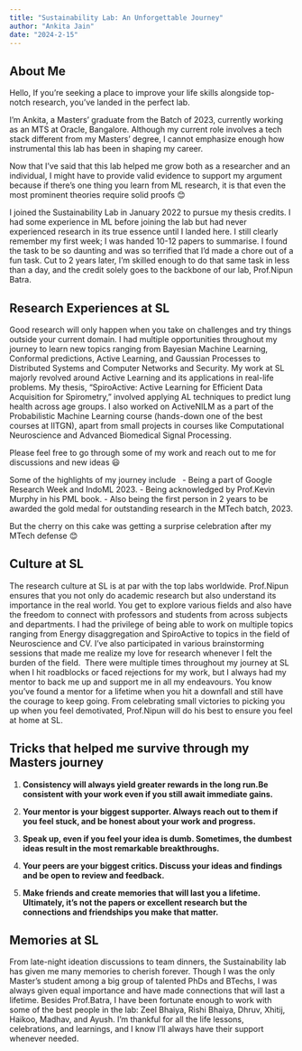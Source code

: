 ```yaml
---
title: "Sustainability Lab: An Unforgettable Journey"
author: "Ankita Jain"
date: "2024-2-15"
---
```


## About Me

Hello, If you're seeking a place to improve your life skills alongside top-notch research, you've landed in the perfect lab. 

I'm Ankita, a Masters' graduate from the Batch of 2023, currently working as an MTS at Oracle, Bangalore. Although my current role involves a tech stack different from my Masters' degree, I cannot emphasize enough how instrumental this lab has been in shaping my career.

Now that I've said that this lab helped me grow both as a researcher and an individual, I might have to provide valid evidence to support my argument because if there's one thing you learn from ML research, it is that even the most prominent theories require solid proofs 😊

I joined the Sustainability Lab in January 2022 to pursue my thesis credits. I had some experience in ML before joining the lab but had never experienced research in its true essence until I landed here. I still clearly remember my first week; I was handed 10-12 papers to summarise. I found the task to be so daunting and was so terrified that I'd made a chore out of a fun task. Cut to 2 years later, I'm skilled enough to do that same task in less than a day, and the credit solely goes to the backbone of our lab, Prof.Nipun Batra. 

## Research Experiences at SL

Good research will only happen when you take on challenges and try things outside your current domain. I had multiple opportunities throughout my journey to learn new topics ranging from Bayesian Machine Learning, Conformal predictions, Active Learning, and Gaussian Processes to Distributed Systems and Computer Networks and Security. My work at SL majorly revolved around Active Learning and its applications in real-life problems. My thesis, "SpiroActive: Active Learning for Efficient Data Acquisition for Spirometry," involved applying AL techniques to predict lung health across age groups. I also worked on ActiveNILM as a part of the Probabilistic Machine Learning course (hands-down one of the best courses at IITGN), apart from small projects in courses like Computational Neuroscience and Advanced Biomedical Signal Processing.

Please feel free to go through some of my work and reach out to me for discussions and new ideas 😃 

Some of the highlights of my journey include   - Being a part of Google Research Week and IndoML 2023. - Being acknowledged by Prof.Kevin Murphy in his PML book. - Also being the first person in 2 years to be awarded the gold medal for outstanding research in the MTech batch, 2023.

But the cherry on this cake was getting a surprise celebration after my MTech defense 😊

## Culture at SL

The research culture at SL is at par with the top labs worldwide. Prof.Nipun ensures that you not only do academic research but also understand its importance in the real world. You get to explore various fields and also have the freedom to connect with professors and students from across subjects and departments. I had the privilege of being able to work on multiple topics ranging from Energy disaggregation and SpiroActive to topics in the field of Neuroscience and CV. I've also participated in various brainstorming sessions that made me realize my love for research whenever I felt the burden of the field.  There were multiple times throughout my journey at SL when I hit roadblocks or faced rejections for my work, but I always had my mentor to back me up and support me in all my endeavours. You know you've found a mentor for a lifetime when you hit a downfall and still have the courage to keep going. From celebrating small victories to picking you up when you feel demotivated, Prof.Nipun will do his best to ensure you feel at home at SL. 

## Tricks that helped me survive through my Masters journey

1. **Consistency will always yield greater rewards in the long run.Be consistent with your work even if you still await immediate gains.**

2. **Your mentor is your biggest supporter. Always reach out to them if you feel stuck, and be honest about your work and progress.**

3. **Speak up, even if you feel your idea is dumb. Sometimes, the dumbest ideas result in the most remarkable breakthroughs.**

4. **Your peers are your biggest critics. Discuss your ideas and findings and be open to review and feedback.**

5. **Make friends and create memories that will last you a lifetime. Ultimately, it's not the papers or excellent research but the connections and friendships you make that matter.**


## Memories at SL

From late-night ideation discussions to team dinners, the Sustainability lab has given me many memories to cherish forever. Though I was the only Master's student among a big group of talented PhDs and BTechs, I was always given equal importance and have made connections that will last a lifetime. Besides Prof.Batra, I have been fortunate enough to work with some of the best people in the lab: Zeel Bhaiya, Rishi Bhaiya, Dhruv, Xhitij, Haikoo, Madhav, and Ayush. I'm thankful for all the life lessons, celebrations, and learnings, and I know I'll always have their support whenever needed.